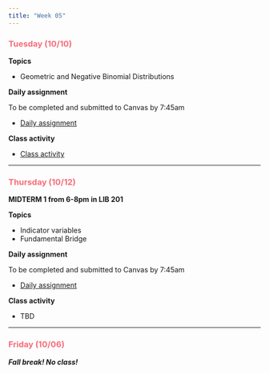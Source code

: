 ```yaml
---
title: "Week 05"
---
```


::: {style="color: #F66D7A"}
### Tuesday (10/10)
:::

**Topics**

-   Geometric and Negative Binomial Distributions

**Daily assignment**

To be completed and submitted to Canvas by 7:45am

-   [Daily assignment](daily/DA_12.pdf)

**Class activity**

-   [Class activity](class/CA_12.pdf)

------------------------------------------------------------------------

::: {style="color: #F66D7A"}
### Thursday (10/12)
:::

**MIDTERM 1 from 6-8pm in LIB 201**

**Topics**

-   Indicator variables
-   Fundamental Bridge

**Daily assignment**

To be completed and submitted to Canvas by 7:45am

-   [Daily assignment](daily/DA_13.pdf)

**Class activity**

-   TBD

------------------------------------------------------------------------

::: {style="color: #F66D7A"}
### Friday (10/06)
:::

***Fall break! No class!***

